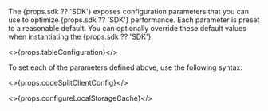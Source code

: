 The {props.sdk ?? 'SDK'} exposes configuration parameters that you can use to optimize {props.sdk ?? 'SDK'} performance. Each parameter is preset to a reasonable default. You can optionally override these default values when instantiating the {props.sdk ?? 'SDK'}.

<>{props.tableConfiguration}</>

To set each of the parameters defined above, use the following syntax:

<>{props.codeSplitClientConfig}</>

<>{props.configureLocalStorageCache}</>